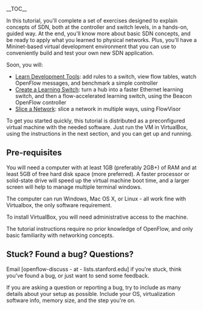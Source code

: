 __TOC__


<!---[[images/Tutorial_flow_hw.png]]--->

In this tutorial, you'll complete a set of exercises designed to explain concepts of SDN, both at the controller and switch levels, in a hands-on, guided way.  At the end, you'll know more about basic SDN concepts, and be ready to apply what you learned to physical networks.  Plus, you'll have a Mininet-based virtual development environment that you can use to conveniently build and test your own new SDN application.

Soon, you will:
* [[Learn-Development-Tools|Learn Development Tools]]: add rules to a switch, view flow tables, watch OpenFlow messages, and benchmark a simple controller
* [[Create-Learning-Switch|Create a Learning Switch]]: turn a hub into a faster Ethernet learning switch, and then a flow-accelerated learning switch, using the Beacon OpenFlow controller
* [[FlowVisor-Exercise|Slice a Network]]: slice a network in multiple ways, using FlowVisor

To get you started quickly, this tutorial is distributed as a preconfigured virtual machine with the needed software.  Just run the VM in VirtualBox, using the instructions in the next section, and you can get up and running.

==Pre-requisites==
You will need a computer with at least 1GB (preferably 2GB+) of RAM and at least 5GB of free hard disk space (more preferred).  A faster processor or solid-state drive will speed up the virtual machine boot time, and a larger screen will help to manage multiple terminal windows.

The computer can run Windows, Mac OS X, or Linux - all work fine with Virtualbox, the only software requirement.

To install VirtualBox, you will need administrative access to the machine.

The tutorial instructions require no prior knowledge of OpenFlow, and only basic familiarity with networking concepts.

==Stuck?  Found a bug?  Questions?==
Email [openflow-discuss - at - lists.stanford.edu] if you're stuck, think you've found a bug, or just want to send some feedback.

If you are asking a question or reporting a bug, try to include as many details about your setup as possible.  Include your OS, virtualization software info, memory size, and the step you're on.

